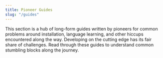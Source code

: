 ```yaml
---
title: Pioneer Guides
slug: "/guides"
---
```



<TabNavigation active={1} />

This section is a hub of long-form guides written by pioneers for common problems around installation, language learning, and other hiccups encountered along the way. Developing on the cutting edge has its fair share of challenges. Read through these guides to understand common stumbling blocks along the journey.

